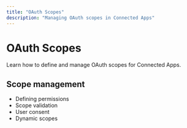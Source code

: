 ```yaml
---
title: "OAuth Scopes"
description: "Managing OAuth scopes in Connected Apps"
---
```


# OAuth Scopes

Learn how to define and manage OAuth scopes for Connected Apps.

## Scope management

- Defining permissions
- Scope validation
- User consent
- Dynamic scopes
